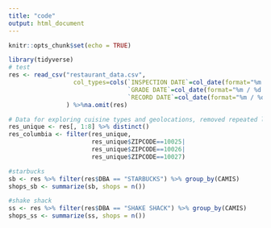 ```yaml
---
title: "code"
output: html_document
---
```


```r
knitr::opts_chunk$set(echo = TRUE)
```

```r
library(tidyverse)
# test
res <- read_csv("restaurant_data.csv",
                  col_types=cols(`INSPECTION DATE`=col_date(format="%m / %d / %Y"),
                                 `GRADE DATE`=col_date(format="%m / %d / %Y"),
                                 `RECORD DATE`=col_date(format="%m / %d / %Y"))
                ) %>%na.omit(res)

# Data for exploring cuisine types and geolocations, removed repeated lines for same restaurant
res_unique <- res[, 1:8] %>% distinct()
res_columbia <- filter(res_unique,
                       res_unique$ZIPCODE==10025|
                       res_unique$ZIPCODE==10026|
                       res_unique$ZIPCODE==10027)

#starbucks
sb <- res %>% filter(res$DBA == "STARBUCKS") %>% group_by(CAMIS)
shops_sb <- summarize(sb, shops = n())

#shake shack
ss <- res %>% filter(res$DBA == "SHAKE SHACK") %>% group_by(CAMIS)
shops_ss <- summarize(ss, shops = n())


```

